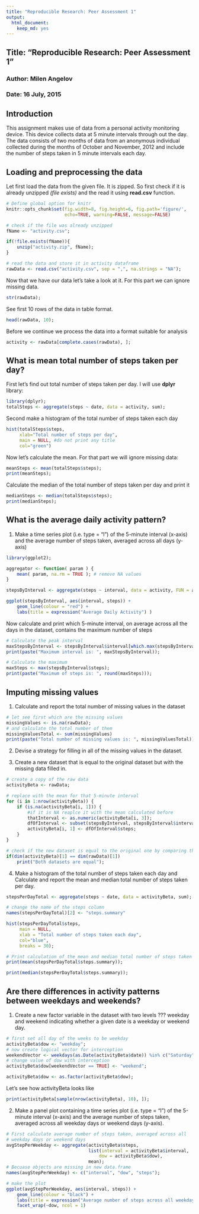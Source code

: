 ```yaml
---
title: "Reproducible Research: Peer Assessment 1"
output: 
  html_document:
    keep_md: yes
---
```

## Title: "Reproducible Research: Peer Assessment 1"
### Author: Milen Angelov
### Date: 16 July, 2015

## Introduction
This assignment makes use of data from a personal activity monitoring device. This device collects data at 5 minute intervals through out the day. The data consists of two months of data from an anonymous individual collected during the months of October and November, 2012 and include the number of steps taken in 5 minute intervals each day.

## Loading and preprocessing the data
Let first load the data from the given file. It is zipped. So first check if it is already unzipped *(file exists)* and the read it using **read.csv** function. 

```r
# Define global option for knitr
knitr::opts_chunk$set(fig.width=8, fig.height=6, fig.path='figure/',
                      echo=TRUE, warning=FALSE, message=FALSE)
```

```r
# check if the file was already unzipped
fName <- "activity.csv";

if(!file.exists(fName)){
    unzip("activity.zip", fName);
}

# read the data and store it in activity dataframe
rawData <- read.csv("activity.csv", sep = ",", na.strings = "NA");
```
   
Now that we have our data let's take a look at it. For this part we can ignore missing data.
```r
str(rawData);
```

See first 10 rows of the data in table format.
```r
head(rawData, 10);
```
  
Before we continue we process the data into a format suitable for analysis
```r
activity <- rawData[complete.cases(rawData), ];
```


## What is mean total number of steps taken per day?
First let's find out total number of steps taken per day. I will use **dplyr** library:
```r
library(dplyr);
totalSteps <- aggregate(steps ~ date, data = activity, sum);
```
 
Second make a histogram of the total number of steps taken each day


```r
hist(totalSteps$steps, 
     xlab="Total number of steps per day",
     main = NULL, #do not print any title
     col="green")
```


Now let's calculate the mean. For that part we will ignore missing data:
```r
meanSteps <- mean(totalSteps$steps);
print(meanSteps);
```

Calculate the median of the total number of steps taken per day and print it
```r
medianSteps <- median(totalSteps$steps);
print(medianSteps);
```

## What is the average daily activity pattern?
1. Make a time series plot (i.e. type = "l") of the 5-minute interval (x-axis) and the average number of steps taken, averaged across all days (y-axis)
```r
library(ggplot2);

aggregator <- function( param ) {
    mean( param, na.rm = TRUE ); # remove NA values
}

stepsByInterval <- aggregate(steps ~ interval, data = activity, FUN = aggregator);

ggplot(stepsByInterval, aes(interval, steps)) + 
    geom_line(colour = "red") + 
    labs(title = expression("Average Daily Activity") )
```

Now calculate and print which 5-minute interval, on average across all the days in the dataset, contains the maximum number of steps
```r
# Calculate the peak interval
maxStepsByInterval <- stepsByInterval$interval[which.max(stepsByInterval$steps)];
print(paste("Maximum interval is: ", maxStepsByInterval));

# Calculate the maximum
maxSteps <- max(stepsByInterval$steps);
print(paste("Maximum of steps is: ", round(maxSteps)));
```

## Imputing missing values
1. Calculate and report the total number of missing values in the dataset
```r
# let see first which are the missing values
missingValues <- is.na(rawData);
# and calculate the total number of them
missingValuesTotal <- sum(missingValues)
print(paste("Total number of missing values is: ", missingValuesTotal));
```

2. Devise a strategy for filling in all of the missing values in the dataset. 

3. Create a new dataset that is equal to the original dataset but with the missing data filled in.
```r
# create a copy of the raw data
activityBeta <- rawData;

# replace with the mean for that 5-minute interval
for (i in 1:nrow(activityBeta)) {
    if (is.na(activityBeta[i, 1])) {
        #if it is NA reaplce it with the mean calculated before
        thatInterval <- as.numeric(activityBeta[i, 3]);
        dfOfInterval <- subset(stepsByInterval, stepsByInterval$interval == thatInterval);
        activityBeta[i, 1] <- dfOfInterval$steps;
    }
}

# check if the new dataset is equal to the original one by comparing the number of rows
if(dim(activityBeta)[1] == dim(rawData)[1])
    print("Both datasets are equal");
```
4. Make a histogram of the total number of steps taken each day and Calculate and report the mean and median total number of steps taken per day.
```r
stepsPerDayTotal <- aggregate(steps ~ date, data = activityBeta, sum);

# change the name of the steps column
names(stepsPerDayTotal)[2] <- "steps.summary"

hist(stepsPerDayTotal$steps,
     main = NULL,
     xlab = "Total number of steps taken each day", 
     col="blue",
     breaks = 30);

# Print calculation of the mean and median total number of steps taken per day 
print(mean(stepsPerDayTotal$steps.summary));

print(median(stepsPerDayTotal$steps.summary));
```

## Are there differences in activity patterns between weekdays and weekends?
1. Create a new factor variable in the dataset with two levels ??? weekday and weekend indicating whether a given date is a weekday or weekend day.
```r
# first set all day of the weeks to be weekday
activityBeta$dow <- "weekday";
# now create logical vector for interception
weekendVector <- weekdays(as.Date(activityBeta$date)) %in% c("Saturday", "Sunday");
# change value of dow with interception 
activityBeta$dow[weekendVector == TRUE] <- "weekend";

activityBeta$dow <- as.factor(activityBeta$dow);
```

Let's see how activityBeta looks like
```r
print(activityBeta[sample(nrow(activityBeta), 10), ]);
```

2. Make a panel plot containing a time series plot (i.e. type = "l") of the 5-minute interval (x-axis) and the average number of steps taken, averaged across all weekday days or weekend days (y-axis).
```r
# First calculate average number of steps taken, averaged across all 
# weekday days or weekend days
avgStepPerWeekday <- aggregate(activityBeta$steps,
                               list(interval = activityBeta$interval, 
                                   dow = activityBeta$dow), 
                               mean);
# Becuase objects are missing in new data.frame
names(avgStepPerWeekday) <- c("interval", "dow", "steps");

# make the plot
ggplot(avgStepPerWeekday, aes(interval, steps)) + 
    geom_line(colour = "black") + 
    labs(title = expression("Average number of steps across all weekday") ) +
    facet_wrap(~dow, ncol = 1)
```
